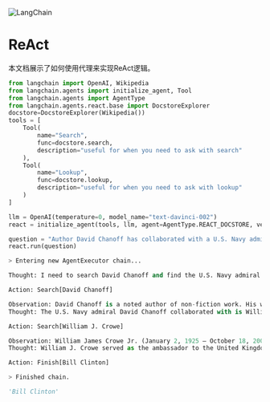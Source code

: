 

<Head>
  <script>
    {
      `(function() {
         var _hmt = _hmt || [];
(function() {
  var hm = document.createElement("script");
  hm.src = "https://hm.baidu.com/hm.js?e60fb290e204e04c5cb6f79b0ac1e697";
  var s = document.getElementsByTagName("script")[0]; 
  s.parentNode.insertBefore(hm, s);
})();
       })();`
    }
  </script>
</Head>

![LangChain](https://pica.zhimg.com/50/v2-56e8bbb52aa271012541c1fe1ceb11a2_r.gif)




ReAct
===

本文档展示了如何使用代理来实现ReAct逻辑。



``` python
from langchain import OpenAI, Wikipedia
from langchain.agents import initialize_agent, Tool
from langchain.agents import AgentType
from langchain.agents.react.base import DocstoreExplorer
docstore=DocstoreExplorer(Wikipedia())
tools = [
    Tool(
        name="Search",
        func=docstore.search,
        description="useful for when you need to ask with search"
    ),
    Tool(
        name="Lookup",
        func=docstore.lookup,
        description="useful for when you need to ask with lookup"
    )
]

llm = OpenAI(temperature=0, model_name="text-davinci-002")
react = initialize_agent(tools, llm, agent=AgentType.REACT_DOCSTORE, verbose=True)
```


``` python
question = "Author David Chanoff has collaborated with a U.S. Navy admiral who served as the ambassador to the United Kingdom under which President?"
react.run(question)
```


``` python
> Entering new AgentExecutor chain...

Thought: I need to search David Chanoff and find the U.S. Navy admiral he collaborated with. Then I need to find which President the admiral served under.

Action: Search[David Chanoff]

Observation: David Chanoff is a noted author of non-fiction work. His work has typically involved collaborations with the principal protagonist of the work concerned. His collaborators have included; Augustus A. White, Joycelyn Elders, Đoàn Văn Toại, William J. Crowe, Ariel Sharon, Kenneth Good and Felix Zandman. He has also written about a wide range of subjects including literary history, education and foreign for The Washington Post, The New Republic and The New York Times Magazine. He has published more than twelve books.
Thought: The U.S. Navy admiral David Chanoff collaborated with is William J. Crowe. I need to find which President he served under.

Action: Search[William J. Crowe]

Observation: William James Crowe Jr. (January 2, 1925 – October 18, 2007) was a United States Navy admiral and diplomat who served as the 11th chairman of the Joint Chiefs of Staff under Presidents Ronald Reagan and George H. W. Bush, and as the ambassador to the United Kingdom and Chair of the Intelligence Oversight Board under President Bill Clinton.
Thought: William J. Crowe served as the ambassador to the United Kingdom under President Bill Clinton, so the answer is Bill Clinton.

Action: Finish[Bill Clinton]

> Finished chain.
```

``` python
'Bill Clinton'
```

